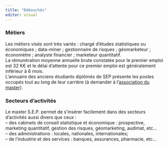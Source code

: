 ```yaml
---
title: "Débouchés"
editor: visual
---
```


### Métiers

Les métiers visés sont très variés : chargé d'études statistiques ou économiques ; data-miner ; gestionnaire de risques ; géomarketeur ; économètre ; analyste financier ; marketeur quantitatif.\
La rémunération moyenne annuelle brute constatée pour le premier emploi est 32 K€ et le délai d'attente pour ce premier emploi est généralement inférieur à 6 mois.\
L'annuaire des anciens étudiants diplômés de SEP présente les postes occupés tout au long de leur carrière (à demander à l'[association du master](http://mastersep.fr/?page_id=52)).

### Secteurs d'activités

Le master S.E.P. permet de s'insérer facilement dans des secteurs d'activités aussi divers que ceux :\
-- des cabinets de conseil statistique et économique : prospective, marketing quantitatif, gestion des risques, géomarketing, audimat, etc...\
-- des administrations : locales, nationales, internationales;\
-- de l'industrie et des services : banques, assurances, pharmacie, etc...
